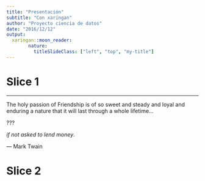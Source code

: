 ```yaml
---
title: "Presentación"
subtitle: "Con xaringan"
author: "Proyecto ciencia de datos"
date: "2016/12/12"
output:
  xaringan::moon_reader:
        nature:
          titleSlideClass: ["left", "top", "my-title"]
---
```


# Slice 1

---

The holy passion of Friendship is of so sweet and steady
and loyal and enduring a nature that it will last through
a whole lifetime...

???

_if not asked to lend money_.

--- Mark Twain

# Slice 2
      
